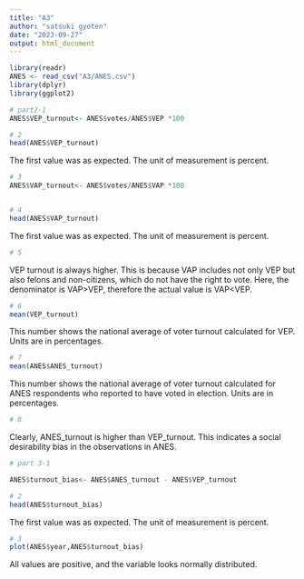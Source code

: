 ```yaml
---
title: "A3"
author: "satsuki gyoten"
date: "2023-09-27"
output: html_document
---
```


```r
library(readr)
ANES <- read_csv("A3/ANES.csv")
library(dplyr)
library(ggplot2)

```

```r
# part2-1
ANES$VEP_turnout<- ANES$votes/ANES$VEP *100

# 2
head(ANES$VEP_turnout)
```

The first value was as expected. The unit of measurement is percent.

```r
# 3
ANES$VAP_turnout<- ANES$votes/ANES$VAP *100


# 4
head(ANES$VAP_turnout)

```

The first value was as expected. The unit of measurement is percent.

```r
# 5
```

VEP turnout is always higher.
This is because VAP includes not only VEP but also felons and non-citizens, which do not have the right to vote.
Here, the denominator is VAP>VEP, therefore the actual value is VAP<VEP.

```r
# 6
mean(VEP_turnout)

```
This number shows the national average of voter turnout calculated for VEP. Units are in percentages.

```r
# 7
mean(ANES$ANES_turnout)

```
This number shows the national average of voter turnout calculated for ANES respondents who reported to have voted in election. Units are in percentages.

```r
# 8
```
Clearly, ANES_turnout is higher than VEP_turnout. This indicates a social desirability bias in the observations in ANES.

```r
# part 3-1

ANES$turnout_bias<- ANES$ANES_turnout - ANES$VEP_turnout

# 2
head(ANES$turnout_bias)

```
The first value was as expected. The unit of measurement is percent.

```r
# 3
plot(ANES$year,ANES$turnout_bias)

```
All values are positive, and the variable looks normally distributed.

```r

```

